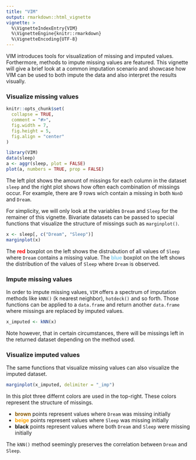 ```yaml
---
title: "VIM"
output: rmarkdown::html_vignette
vignette: >
  %\VignetteIndexEntry{VIM}
  %\VignetteEngine{knitr::rmarkdown}
  %\VignetteEncoding{UTF-8}
---
```


VIM introduces tools for visualization of missing and imputed values.
Forthermore, methods to impute missing values are featured.
This vignette will give a brief look at a common imputation scenario and
showcase how VIM can be used to both impute the data and also interpret
the results visually.

### Visualize missing values

```r
knitr::opts_chunk$set(
  collapse = TRUE,
  comment = "#>",
  fig.width = 7,
  fig.height = 5,
  fig.align = "center"
)
```

```r
library(VIM)
data(sleep)
a <- aggr(sleep, plot = FALSE)
plot(a, numbers = TRUE, prop = FALSE)
```

The left plot shows the amount of missings for each column in the dataset
`sleep` and the right plot shows how often each combination of missings occur.
For example, there are 9 rows wich contain a missing in both `NonD`
and `Dream`.

For simplicity, we will only look at the variables `Dream` and
`Sleep` for the remainer of this vignette. Bivariate datasets can be passed
to special functions that visualize the structure of missings such as
`marginplot()`.

```r
x <- sleep[, c("Dream", "Sleep")]
marginplot(x)
```

The __<font color="red">red</font>__ boxplot on the left shows the distrubution of all values of `Sleep`
where `Dream` contains a missing value. The __<font color="#87ceeb">blue</font>__ boxplot on the left shows
the distribution of the values of `Sleep` where `Dream` is observed.

### Impute missing values

In order to impute missing values, `VIM` offers a spectrum of imputation methods
like `kNN()` (k nearest neighbor), `hotdeck()` and so forth. Those functions
can be applied to a `data.frame` and return another `data.frame` where missings
are replaced by imputed values.

```r
x_imputed <- kNN(x)
```

Note however, that in certain circumstances, there will be missings left in
the returned dataset depending on the method used. 

### Visualize imputed values

The same functions that visualize missing values can also visualize the
imputed dataset.

```r
marginplot(x_imputed, delimiter = "_imp")
```

In this plot three differnt colors are used in the top-right.
These colors represent the structure of missings.

* __<font color="#8b5a00">brown</font>__ points represent values where `Dream` was missing initially
* __<font color="#ffa500">beige</font>__ points represent values where `Sleep` was missing initially
* __black__ points represent values where both `Dream` and `Sleep` were missing
  initially

The `kNN()` method seemingly preserves the correlation between `Dream` and
`Sleep`.
